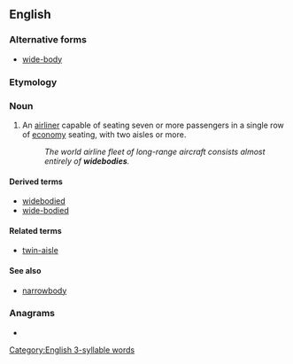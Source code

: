 {{also|wide-body}}
==English==
{{wikipedia}}

===Alternative forms===
* [[wide-body]]

===Etymology===
{{compound|en|wide|body}}

===Noun===
{{en-noun}}

# {{lb|en|aeronautics}} An [[airliner]] capable of seating seven or more passengers in a single row of [[economy]] seating, with two aisles or more.
#: ''The world airline fleet of long-range aircraft consists almost entirely of '''widebodies'''.''

====Derived terms====
* [[widebodied]]
* [[wide-bodied]]

====Related terms====
* [[twin-aisle]]

====See also====
* [[narrowbody]]

===Anagrams===
* {{anagrams|en|a=bddeiowy|bodywide}}

[[Category:English 3-syllable words]]